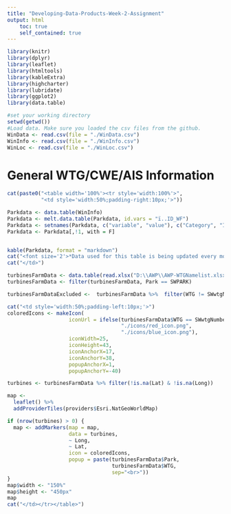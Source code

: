 ```yaml
---
title: "Developing-Data-Products-Week-2-Assignment"
output: html
    toc: true
    self_contained: true
---
```


  
```r
library(knitr)
library(dplyr)
library(leaflet)
library(htmltools)
library(kableExtra)
library(highcharter)
library(lubridate)
library(ggplot2)
library(data.table)

#set your working directory
setwd(getwd())
#Load data. Make sure you loaded the csv files from the github. 
WinData <- read.csv(file = "./WinData.csv")
WinInfo <- read.csv(file = "./WinInfo.csv")
WinLoc <- read.csv(file = "./WinLoc.csv")

```




# General WTG/CWE/AIS Information
```r
cat(paste0("<table width='100%'><tr style='width:100%'>",
           "<td style='width:50%;padding-right:10px;'>"))

Parkdata <- data.table(WinInfo)
Parkdata <- melt.data.table(Parkdata, id.vars = "ï..ID_WF")
Parkdata <- setnames(Parkdata, c("variable", "value"), c("Category", "Information"))
Parkdata <- Parkdata[,!1, with = F]


kable(Parkdata, format = "markdown")
cat("<font size='2'>*Data used for this table is being updated every month.</font>")
cat("</td>")

```


```r

turbinesFarmData <- data.table(read.xlsx("D:\\AWP\\AWP-WTGNamelist.xlsx", sheet = 2))
turbinesFarmData <- filter(turbinesFarmData, Park == SWPARK)

turbinesFarmDataExcluded <-  turbinesFarmData %>%  filter(WTG != SWwtgNumber)

cat("<td style='width:50%;padding-left:10px;'>")
coloredIcons <- makeIcon(
                    iconUrl = ifelse(turbinesFarmData$WTG == SWwtgNumber,
                                     "./icons/red_icon.png",
                                     "./icons/blue_icon.png"),
                    iconWidth=25,
                    iconHeight=43,
                    iconAnchorX=17,
                    iconAnchorY=38,
                    popupAnchorX=1,
                    popupAnchorY=-40)

turbines <- turbinesFarmData %>% filter(!is.na(Lat) & !is.na(Long))

map <-
  leaflet() %>%
  addProviderTiles(providers$Esri.NatGeoWorldMap)

if (nrow(turbines) > 0) {
  map <- addMarkers(map = map,
                    data = turbines,
                    ~ Long,
                    ~ Lat,
                    icon = coloredIcons,
                    popup = paste(turbinesFarmData$Park,
                                  turbinesFarmData$WTG,
                                  sep="<br>"))
}
map$width <- "150%"
map$height <- "450px"
map
cat("</td></tr></table>")
```
